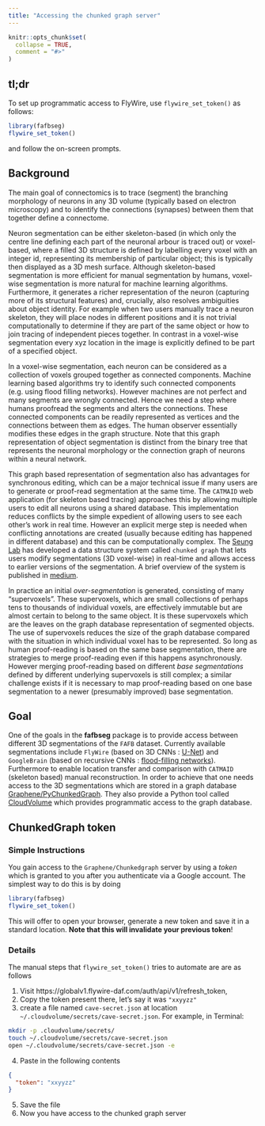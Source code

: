 ```yaml
---
title: "Accessing the chunked graph server"
---
```


```r
knitr::opts_chunk$set(
  collapse = TRUE,
  comment = "#>"
)
```

## tl;dr

To set up programmatic access to FlyWire, use `flywire_set_token()` as follows:

```r
library(fafbseg)
flywire_set_token()
```
and follow the on-screen prompts.

## Background

The main goal of connectomics is to trace (segment) the branching morphology of
neurons in any 3D volume (typically based on electron microscopy) and to 
identify the connections (synapses) between them that together define a 
connectome.

Neuron segmentation can be either skeleton-based 
(in which only the centre line defining each part of the neuronal arbour is traced out) 
or voxel-based, 
where a filled 3D structure is defined by labelling every voxel with an integer id, 
representing its membership of particular object; 
this is typically then displayed as a 3D mesh surface. Although skeleton-based
segmentation is more efficient for manual segmentation by humans, 
voxel-wise segmentation is more natural for machine learning algorithms.
Furthermore, it generates a richer representation of the neuron 
(capturing more of its structural features) and, crucially, 
also resolves ambiguities about object identity. 
For example when two users manually trace a neuron skeleton, 
they will place nodes in different positions and it is not trivial 
computationally to determine if they are part of the same object or how to join tracing of independent pieces together. 
In contrast in a voxel-wise segmentation every xyz location in the image is 
explicitly defined to be part of a specified object.

In a voxel-wise segmentation, each neuron can be considered as a collection of voxels grouped together as connected components. Machine learning based algorithms try to identify such connected components (e.g. using flood filling networks). However machines are not perfect and many segments are wrongly connected. Hence we need a step where humans proofread the segments and alters the connections. These connected components can be readily represented as vertices and the connections between them as edges. The human observer essentially modifies these edges in the graph structure. Note that this graph representation of object segmentation is distinct from the binary tree that represents the neuronal morphology or the connection graph of neurons within a
neural network.

This graph based representation of segmentation also has advantages for synchronous
editing, which can be a major technical issue if many users are to generate or
proof-read segmentation at the same time. 
The `CATMAID` web application (for skeleton based tracing) approaches this by
allowing multiple users to edit all neurons using a shared database. 
This implementation reduces conflicts by the simple expedient of allowing users 
to see each other's work in real time. 
However an explicit merge step is needed when conflicting annotations are created
(usually because editing has happened in different database) and this can be computationally complex. The [Seung Lab](https://seunglab.org/) has developed a data structure system called `chunked graph` that lets users modify segmentations (3D voxel-wise) in real-time and allows access to earlier versions of the segmentation. A brief overview of the system is published in [medium](https://medium.com/princeton-systems-course/building-a-multi-user-platform-for-real-time-very-large-graph-editing-ee37268025ad).

In practice an initial *over-segmentation* is generated, consisting of
many "supervoxels". These supervoxels, which are small collections of perhaps
tens to thousands of individual voxels, are effectively immutable but are almost 
certain to belong to the same object. It is these supervoxels which are the leaves
on the graph database representation of segmented objects. 
The use of supervoxels reduces the size of the graph database compared with the
situation in which individual voxel has to be represented.
So long as human proof-reading is based on the same base segmentation, there are
strategies to merge proof-reading even if this happens asynchronously.
However merging proof-reading based on different *base segmentations* defined by 
different underlying supervoxels is still complex; 
a similar challenge exists if it is necessary to map proof-reading based on one
base segmentation to a newer (presumably improved) base segmentation. 

## Goal

One of the goals in the **fafbseg** package is to provide access between different 3D segmentations of the `FAFB` dataset. Currently available segmentations include `FlyWire` (based on 3D CNNs : [U-Net](https://arxiv.org/abs/1709.02974)) and `GoogleBrain` (based on recursive CNNs : [flood-filling networks](https://www.nature.com/articles/s41592-018-0049-4)). Furthermore to enable location transfer and comparison with `CATMAID` (skeleton based) manual reconstruction. In order to achieve that one needs access to the 3D segmentations which are stored in a graph database  [Graphene/PyChunkedGraph](https://github.com/seung-lab/PyChunkedGraph). 
They also provide a Python tool called 
[CloudVolume](https://github.com/seung-lab/cloud-volume) which provides
programmatic access to the graph database.

## ChunkedGraph token

### Simple Instructions

You gain access to the `Graphene/Chunkedgraph` server by using a *token* which is
granted to you after you authenticate via a Google account. The simplest way to
do this is by doing

```r
library(fafbseg)
flywire_set_token()
```

This will offer to open your browser, generate a new token and save it in
a standard location. **Note that this will invalidate your previous token**!

### Details

The manual steps that `flywire_set_token()` tries to automate are are as follows

1. Visit https://globalv1.flywire-daf.com/auth/api/v1/refresh_token,
2. Copy the token present there, let's say it was `"xxyyzz"`
3. create a file named `cave-secret.json` at location `~/.cloudvolume/secrets/cave-secret.json`. For example, in Terminal: 
```bash
mkdir -p .cloudvolume/secrets/
touch ~/.cloudvolume/secrets/cave-secret.json
open ~/.cloudvolume/secrets/cave-secret.json -e
```
4. Paste in the following contents
```json
{
  "token": "xxyyzz"
}
```

5. Save the file
6. Now you have access to the chunked graph server
